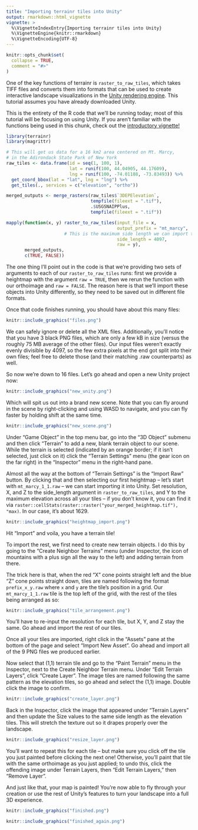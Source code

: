 ```yaml
---
title: "Importing terrainr tiles into Unity"
output: rmarkdown::html_vignette
vignette: >
  %\VignetteIndexEntry{Importing terrainr tiles into Unity}
  %\VignetteEngine{knitr::rmarkdown}
  %\VignetteEncoding{UTF-8}
---
```


```r
knitr::opts_chunk$set(
  collapse = TRUE,
  comment = "#>"
)
```

One of the key functions of terrainr is `raster_to_raw_tiles`, which takes TIFF
files and converts them into formats that can be used to create interactive 
landscape visualizations in the [Unity rendering engine](https://unity.com/). 
This tutorial assumes you have already downloaded Unity.

This is the entirety of the R code that we'll be running today; most of this 
tutorial will be focusing on using Unity. If you aren't familiar with the 
functions being used in this chunk, check out the [introductory vignette!](https://mikemahoney218.github.io/terrainr/articles/overview.html)

```r
library(terrainr)
library(magrittr)

# This will get us data for a 16 km2 area centered on Mt. Marcy,
# in the Adirondack State Park of New York 
raw_tiles <- data.frame(id = seq(1, 100, 1),
                        lat = runif(100, 44.04905, 44.17609), 
                        lng = runif(100, -74.01188, -73.83493)) %>% 
  get_coord_bbox(lat = "lat", lng = "lng") %>% 
  get_tiles(., services = c("elevation", "ortho"))

merged_outputs <- merge_rasters(raw_tiles$`3DEPElevation`, 
                                tempfile(fileext = ".tif"), 
                                .$USGSNAIPPlus, 
                                tempfile(fileext = ".tif"))

mapply(function(x, y) raster_to_raw_tiles(input_file = x, 
                                          output_prefix = "mt_marcy", 
                      # This is the maximum side length we can import to Unity
                                          side_length = 4097, 
                                          raw = y),
       merged_outputs,
       c(TRUE, FALSE))
```

The one thing I'll point out in the code is that we're providing two sets of 
arguments to each of our `raster_to_raw_tiles` runs: first we provide a 
heightmap with the argument `raw = TRUE`, then we rerun the function with our
orthoimage and `raw = FALSE`. The reason here is that we'll import these objects
into Unity differently, so they need to be saved out in different file formats.

Once that code finishes running, you should have about this many files:

```r
knitr::include_graphics("files.png")
```

We can safely ignore or delete all the XML files. Additionally, you'll notice 
that you have 3 black PNG files, which are only a few kB in size (versus the 
roughly 75 MB average of the other files). Our input files weren't exactly 
evenly divisible by 4097, so the few extra pixels at the end got split into 
their own files; feel free to delete those (and their matching .raw 
counterparts) as well.

So now we're down to 16 files. Let's go ahead and open a new Unity project now:

```r
knitr::include_graphics("new_unity.png")
```

Which will spit us out into a brand new scene. Note that you can fly around in 
the scene by right-clicking and using WASD to navigate, and you can fly faster
by holding shift at the same time.

```r
knitr::include_graphics("new_scene.png")
```

Under "Game Object" in the top menu bar, go into the "3D Object" submenu and 
then click "Terrain" to add a new, blank terrain object to our scene. While the
terrain is selected (indicated by an orange border; if it isn't selected, just
click on it) click the "Terrain Settings" menu (the gear icon on the far right) 
in the "Inspector" menu in the right-hand pane.

Almost all the way at the bottom of "Terrain Settings" is the "Import Raw" 
button. By clicking that and then selecting our first heightmap -- let's start
with `mt_marcy_1_1.raw` -- we can start importing it into Unity. Set resolution,
X, and Z to the side_length argument in `raster_to_raw_tiles`, and Y to the 
maximum elevation across all your tiles -- if you don't know it, you can find it
via `raster::cellStats(raster::raster("your_merged_heightmap.tif"), "max)`. In 
our case, it's about 1629.

```r
knitr::include_graphics("heightmap_import.png")
```

Hit "Import" and voila, you have a terrain tile! 

To import the rest, we first need to create new terrain objects. I do this by 
going to the "Create Neighbor Terrains" menu (under Inspector, the icon of 
mountains with a plus sign all the way to the left) and adding terrain from 
there.

The trick here is that, when the red "X" cone points straight left and the blue
"Z" cone points straight down, tiles are named following the format 
`prefix_x_y.raw` where `x` and `y` are the tile's position in a grid. Our 
`mt_marcy_1_1.raw` tile is the top left of the grid, with the rest of the tiles
being arranged as so:

```r
knitr::include_graphics("tile_arrangement.png")
```

You'll have to re-input the resolution for each tile, but X, Y, and Z stay the 
same. Go ahead and import the rest of our tiles.

Once all your tiles are imported, right click in the "Assets" pane at the bottom
of the page and select "Import New Asset". Go ahead and import all of the 9 PNG
files we produced earlier.

Now select that (1,1) terrain tile and go to the "Paint Terrain" menu in the 
Inspector, next to the Create Neighbor Terrain menu. Under "Edit Terrain 
Layers", click "Create Layer". The image tiles are named following the same 
pattern as the elevation tiles, so go ahead and select the (1,1) image. Double
click the image to confirm.

```r
knitr::include_graphics("create_layer.png")
```

Back in the Inspector, click the image that appeared under "Terrain Layers" and 
then update the Size values to the same side length as the elevation tiles. This
will stretch the texture out so it drapes properly over the landscape.

```r
knitr::include_graphics("resize_layer.png")
```

You'll want to repeat this for each tile -- but make sure you click off the tile
you just painted before clicking the next one! Otherwise, you'll paint that tile
with the same orthoimage as you just applied; to undo this, click the offending
image under Terrain Layers, then "Edit Terrain Layers," then "Remove Layer".

And just like that, your map is painted! You're now able to fly through your 
creation or use the rest of Unity's features to turn your landscape into a 
full 3D experience.

```r
knitr::include_graphics("finished.png")
```

```r
knitr::include_graphics("finished_again.png")
```

